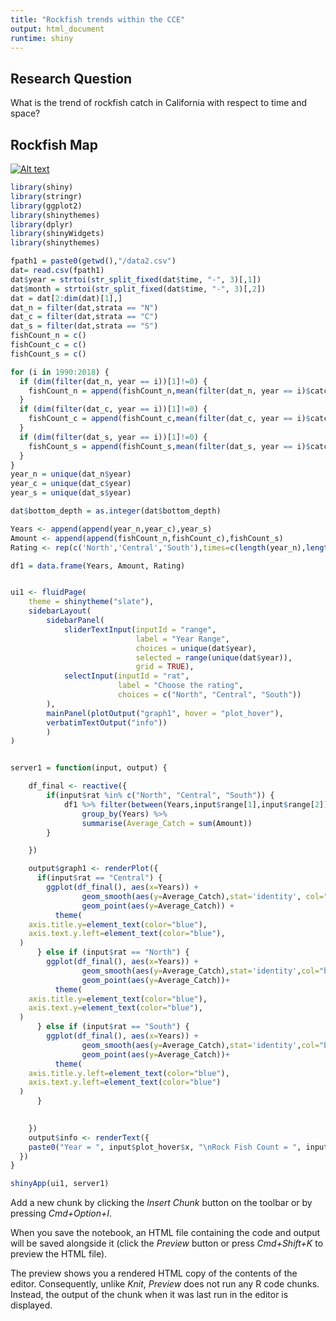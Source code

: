 ```yaml
---
title: "Rockfish trends within the CCE"
output: html_document
runtime: shiny
---
```


## Research Question
What is the trend of rockfish catch in California with respect to time and space?

## Rockfish Map
[![Alt text](map.png)](https://learnhub.maps.arcgis.com/apps/Embed/index.html?webmap=7e3194b768434ccc8df4716c52290d49&extent=-128.8645,31.9902,-112.0335,41.328&zoom=true&legendlayers=true&amp&previewImage=true&scale=true&disable_scroll=true&theme=light)

```r
library(shiny)
library(stringr)
library(ggplot2)
library(shinythemes)
library(dplyr)
library(shinyWidgets)
library(shinythemes)
```


```r
fpath1 = paste0(getwd(),"/data2.csv")
dat= read.csv(fpath1)
dat$year = strtoi(str_split_fixed(dat$time, "-", 3)[,1])
dat$month = strtoi(str_split_fixed(dat$time, "-", 3)[,2])
dat = dat[2:dim(dat)[1],]
dat_n = filter(dat,strata == "N")
dat_c = filter(dat,strata == "C")
dat_s = filter(dat,strata == "S")
fishCount_n = c()
fishCount_c = c()
fishCount_s = c()

for (i in 1990:2018) {
  if (dim(filter(dat_n, year == i))[1]!=0) {
    fishCount_n = append(fishCount_n,mean(filter(dat_n, year == i)$catch))
  }
  if (dim(filter(dat_c, year == i))[1]!=0) {
    fishCount_c = append(fishCount_c,mean(filter(dat_c, year == i)$catch))
  }
  if (dim(filter(dat_s, year == i))[1]!=0) {
    fishCount_s = append(fishCount_s,mean(filter(dat_s, year == i)$catch))
  }
}
year_n = unique(dat_n$year)
year_c = unique(dat_c$year)
year_s = unique(dat_s$year)

dat$bottom_depth = as.integer(dat$bottom_depth)
```


```r
Years <- append(append(year_n,year_c),year_s)
Amount <- append(append(fishCount_n,fishCount_c),fishCount_s)
Rating <- rep(c('North','Central','South'),times=c(length(year_n),length(year_c),length(year_s)))

df1 = data.frame(Years, Amount, Rating)


ui1 <- fluidPage(
    theme = shinytheme("slate"),
    sidebarLayout(
        sidebarPanel(
            sliderTextInput(inputId = "range", 
                            label = "Year Range", 
                            choices = unique(dat$year), 
                            selected = range(unique(dat$year)), 
                            grid = TRUE),
            selectInput(inputId = "rat",
                        label = "Choose the rating",
                        choices = c("North", "Central", "South"))
        ),
        mainPanel(plotOutput("graph1", hover = "plot_hover"),
        verbatimTextOutput("info"))
        )
)


server1 = function(input, output) {

    df_final <- reactive({
        if(input$rat %in% c("North", "Central", "South")) {
            df1 %>% filter(between(Years,input$range[1],input$range[2]), Rating == input$rat) %>% 
                group_by(Years) %>%
                summarise(Average_Catch = sum(Amount))
        }

    })

    output$graph1 <- renderPlot({
      if(input$rat == "Central") {
        ggplot(df_final(), aes(x=Years)) +
                geom_smooth(aes(y=Average_Catch),stat='identity', col="blue") + 
                geom_point(aes(y=Average_Catch)) +
          theme(
    axis.title.y=element_text(color="blue"),
    axis.text.y.left=element_text(color="blue"),
  )
      } else if (input$rat == "North") {
        ggplot(df_final(), aes(x=Years)) +
                geom_smooth(aes(y=Average_Catch),stat='identity',col="blue") +
                geom_point(aes(y=Average_Catch))+
          theme(
    axis.title.y=element_text(color="blue"),
    axis.text.y=element_text(color="blue"),
  )
      } else if (input$rat == "South") {
        ggplot(df_final(), aes(x=Years)) +
                geom_smooth(aes(y=Average_Catch),stat='identity',col="blue") +
                geom_point(aes(y=Average_Catch))+
          theme(
    axis.title.y.left=element_text(color="blue"),
    axis.text.y.left=element_text(color="blue")
  )
      }
        

    })
    output$info <- renderText({
    paste0("Year = ", input$plot_hover$x, "\nRock Fish Count = ", input$plot_hover$y)
  })
}

shinyApp(ui1, server1)
```


Add a new chunk by clicking the *Insert Chunk* button on the toolbar or by pressing *Cmd+Option+I*.

When you save the notebook, an HTML file containing the code and output will be saved alongside it (click the *Preview* button or press *Cmd+Shift+K* to preview the HTML file). 

The preview shows you a rendered HTML copy of the contents of the editor. Consequently, unlike *Knit*, *Preview* does not run any R code chunks. Instead, the output of the chunk when it was last run in the editor is displayed.